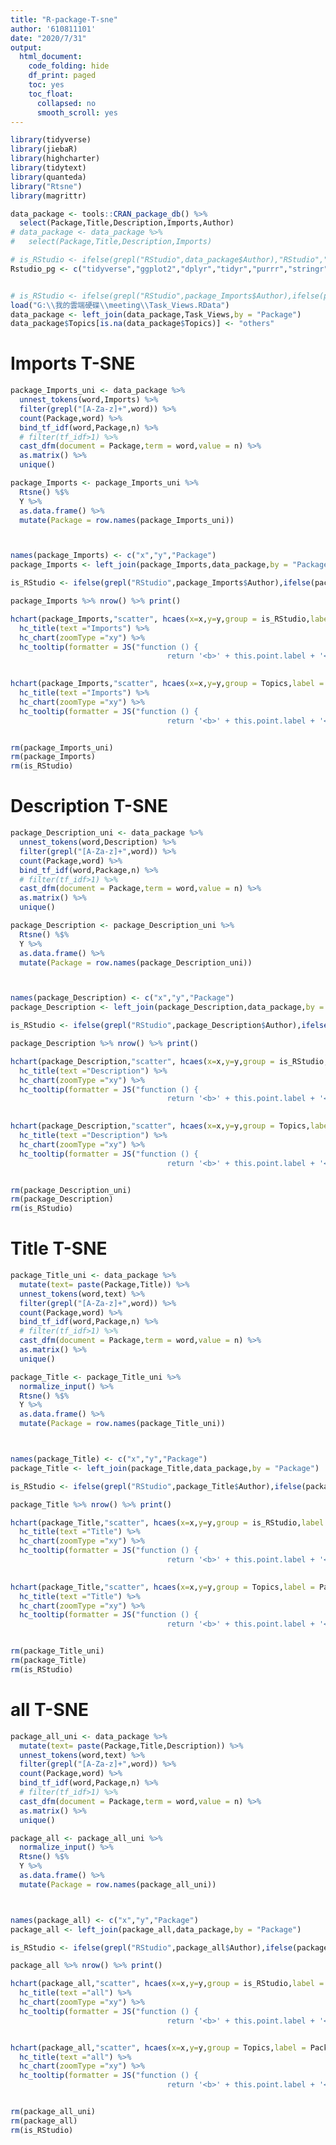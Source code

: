 ```yaml
---
title: "R-package-T-sne"
author: '610811101'
date: "2020/7/31"
output:
  html_document:
    code_folding: hide
    df_print: paged
    toc: yes
    toc_float:
      collapsed: no
      smooth_scroll: yes
---
```




```r
library(tidyverse)
library(jiebaR)
library(highcharter)
library(tidytext)
library(quanteda)
library("Rtsne")
library(magrittr)

data_package <- tools::CRAN_package_db() %>%
  select(Package,Title,Description,Imports,Author)
# data_package <- data_package %>%
#   select(Package,Title,Description,Imports)

# is_RStudio <- ifelse(grepl("RStudio",data_package$Author),"RStudio","others")
Rstudio_pg <- c("tidyverse","ggplot2","dplyr","tidyr","purrr","stringr","shiny","rmarkdown","flexdashboard","tensorflow","tidymodels","sparklyr","plumber","reticulate")


# is_RStudio <- ifelse(grepl("RStudio",package_Imports$Author),ifelse(package_Imports$Package %in% Rstudio_pg,"best","RStudio"),"others")
load("G:\\我的雲端硬碟\\meeting\\Task_Views.RData")
data_package <- left_join(data_package,Task_Views,by = "Package")
data_package$Topics[is.na(data_package$Topics)] <- "others"
```



# Imports T-SNE   

```r
package_Imports_uni <- data_package %>%   
  unnest_tokens(word,Imports) %>%
  filter(grepl("[A-Za-z]+",word)) %>%
  count(Package,word) %>%
  bind_tf_idf(word,Package,n) %>% 
  # filter(tf_idf>1) %>%
  cast_dfm(document = Package,term = word,value = n) %>%
  as.matrix() %>%
  unique()

package_Imports <- package_Imports_uni %>%
  Rtsne() %$%
  Y %>% 
  as.data.frame() %>% 
  mutate(Package = row.names(package_Imports_uni))



names(package_Imports) <- c("x","y","Package")
package_Imports <- left_join(package_Imports,data_package,by = "Package")

is_RStudio <- ifelse(grepl("RStudio",package_Imports$Author),ifelse(package_Imports$Package %in% Rstudio_pg,"best","RStudio"),"others")

package_Imports %>% nrow() %>% print()

hchart(package_Imports,"scatter", hcaes(x=x,y=y,group = is_RStudio,label = Package ,value = Description)) %>%
  hc_title(text ="Imports") %>%
  hc_chart(zoomType ="xy") %>%
  hc_tooltip(formatter = JS("function () {
                                   return '<b>' + this.point.label + '</b><br/>'+'Description: '+this.point.value;}"))
  

hchart(package_Imports,"scatter", hcaes(x=x,y=y,group = Topics,label = Package ,value = Description)) %>%
  hc_title(text ="Imports") %>%
  hc_chart(zoomType ="xy") %>%
  hc_tooltip(formatter = JS("function () {
                                   return '<b>' + this.point.label + '</b><br/>'+'Description: '+this.point.value;}"))


rm(package_Imports_uni)
rm(package_Imports)
rm(is_RStudio)
```


# Description T-SNE   


```r
package_Description_uni <- data_package %>%   
  unnest_tokens(word,Description) %>%
  filter(grepl("[A-Za-z]+",word)) %>%
  count(Package,word) %>%
  bind_tf_idf(word,Package,n) %>% 
  # filter(tf_idf>1) %>%
  cast_dfm(document = Package,term = word,value = n) %>%
  as.matrix() %>%
  unique()

package_Description <- package_Description_uni %>%
  Rtsne() %$%
  Y %>% 
  as.data.frame() %>% 
  mutate(Package = row.names(package_Description_uni))



names(package_Description) <- c("x","y","Package")
package_Description <- left_join(package_Description,data_package,by = "Package")

is_RStudio <- ifelse(grepl("RStudio",package_Description$Author),ifelse(package_Description$Package %in% Rstudio_pg,"best","RStudio"),"others")

package_Description %>% nrow() %>% print()

hchart(package_Description,"scatter", hcaes(x=x,y=y,group = is_RStudio,label = Package ,value = Description)) %>%
  hc_title(text ="Description") %>%
  hc_chart(zoomType ="xy") %>%
  hc_tooltip(formatter = JS("function () {
                                   return '<b>' + this.point.label + '</b><br/>'+'Description: '+this.point.value;}"))
  

hchart(package_Description,"scatter", hcaes(x=x,y=y,group = Topics,label = Package ,value = Description)) %>%
  hc_title(text ="Description") %>%
  hc_chart(zoomType ="xy") %>%
  hc_tooltip(formatter = JS("function () {
                                   return '<b>' + this.point.label + '</b><br/>'+'Description: '+this.point.value;}"))


rm(package_Description_uni)
rm(package_Description)
rm(is_RStudio)
```


# Title T-SNE   


```r
package_Title_uni <- data_package %>% 
  mutate(text= paste(Package,Title)) %>%
  unnest_tokens(word,text) %>%
  filter(grepl("[A-Za-z]+",word)) %>%
  count(Package,word) %>%
  bind_tf_idf(word,Package,n) %>% 
  # filter(tf_idf>1) %>%
  cast_dfm(document = Package,term = word,value = n) %>%
  as.matrix() %>%
  unique()

package_Title <- package_Title_uni %>%
  normalize_input() %>% 
  Rtsne() %$%
  Y %>% 
  as.data.frame() %>% 
  mutate(Package = row.names(package_Title_uni))



names(package_Title) <- c("x","y","Package")
package_Title <- left_join(package_Title,data_package,by = "Package")

is_RStudio <- ifelse(grepl("RStudio",package_Title$Author),ifelse(package_Title$Package %in% Rstudio_pg,"best","RStudio"),"others")

package_Title %>% nrow() %>% print()

hchart(package_Title,"scatter", hcaes(x=x,y=y,group = is_RStudio,label = Package ,value = Description)) %>%
  hc_title(text ="Title") %>%
  hc_chart(zoomType ="xy") %>%
  hc_tooltip(formatter = JS("function () {
                                   return '<b>' + this.point.label + '</b><br/>'+'Description: '+this.point.value;}"))
  

hchart(package_Title,"scatter", hcaes(x=x,y=y,group = Topics,label = Package ,value = Description)) %>%
  hc_title(text ="Title") %>%
  hc_chart(zoomType ="xy") %>%
  hc_tooltip(formatter = JS("function () {
                                   return '<b>' + this.point.label + '</b><br/>'+'Description: '+this.point.value;}"))


rm(package_Title_uni)
rm(package_Title)
rm(is_RStudio)
```


# all T-SNE   


```r
package_all_uni <- data_package %>% 
  mutate(text= paste(Package,Title,Description)) %>%
  unnest_tokens(word,text) %>%
  filter(grepl("[A-Za-z]+",word)) %>%
  count(Package,word) %>%
  bind_tf_idf(word,Package,n) %>% 
  # filter(tf_idf>1) %>%
  cast_dfm(document = Package,term = word,value = n) %>%
  as.matrix() %>%
  unique()

package_all <- package_all_uni %>%
  normalize_input() %>% 
  Rtsne() %$%
  Y %>% 
  as.data.frame() %>% 
  mutate(Package = row.names(package_all_uni))



names(package_all) <- c("x","y","Package")
package_all <- left_join(package_all,data_package,by = "Package")

is_RStudio <- ifelse(grepl("RStudio",package_all$Author),ifelse(package_all$Package %in% Rstudio_pg,"best","RStudio"),"others")

package_all %>% nrow() %>% print()

hchart(package_all,"scatter", hcaes(x=x,y=y,group = is_RStudio,label = Package ,value = Description)) %>%
  hc_title(text ="all") %>%
  hc_chart(zoomType ="xy") %>%
  hc_tooltip(formatter = JS("function () {
                                   return '<b>' + this.point.label + '</b><br/>'+'Description: '+this.point.value;}"))


hchart(package_all,"scatter", hcaes(x=x,y=y,group = Topics,label = Package ,value = Description)) %>%
  hc_title(text ="all") %>%
  hc_chart(zoomType ="xy") %>%
  hc_tooltip(formatter = JS("function () {
                                   return '<b>' + this.point.label + '</b><br/>'+'Description: '+this.point.value;}"))


rm(package_all_uni)
rm(package_all)
rm(is_RStudio)
  
```
